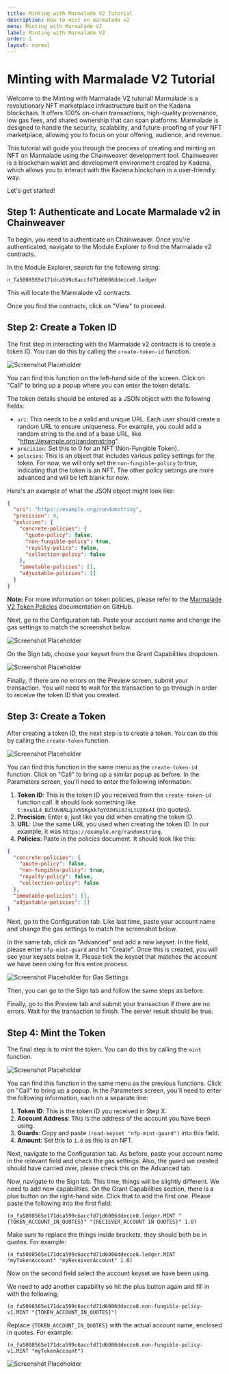 ```yaml
---
title: Minting with Marmalade V2 Tutorial
description: How to mint on marmalade v2
menu: Minting with Marmalade V2
label: Minting with Marmalade V2
order: 1
layout: normal
---
```


# Minting with Marmalade V2 Tutorial

Welcome to the Minting with Marmalade V2 tutorial! Marmalade is a revolutionary
NFT marketplace infrastructure built on the Kadena blockchain. It offers 100%
on-chain transactions, high-quality provenance, low gas fees, and shared
ownership that can span platforms. Marmalade is designed to handle the security,
scalability, and future-proofing of your NFT marketplace, allowing you to focus
on your offering, audience, and revenue.

This tutorial will guide you through the process of creating and minting an NFT
on Marmalade using the Chainweaver development tool. Chainweaver is a blockchain
wallet and development environment created by Kadena, which allows you to
interact with the Kadena blockchain in a user-friendly way.

Let's get started!

## Step 1: Authenticate and Locate Marmalade v2 in Chainweaver

To begin, you need to authenticate on Chainweaver. Once you're authenticated,
navigate to the Module Explorer to find the Marmalade v2 contracts.

In the Module Explorer, search for the following string:

```
n_fa5008565e171dca599c6accfd71d6006ddecce0.ledger
```

This will locate the Marmalade v2 contracts.

Once you find the contracts, click on "View" to proceed.

## Step 2: Create a Token ID

The first step in interacting with the Marmalade v2 contracts is to create a
token ID. You can do this by calling the `create-token-id` function.

![Screenshot Placeholder](/assets/marmalade/token-id-02.png)

You can find this function on the left-hand side of the screen. Click on "Call"
to bring up a popup where you can enter the token details.

The token details should be entered as a JSON object with the following fields:

- `uri`: This needs to be a valid and unique URL. Each user should create a
  random URL to ensure uniqueness. For example, you could add a random string to
  the end of a base URL, like "https://example.org/randomstring".
- `precision`: Set this to 0 for an NFT (Non-Fungible Token).
- `policies`: This is an object that includes various policy settings for the
  token. For now, we will only set the `non-fungible-policy` to true, indicating
  that the token is an NFT. The other policy settings are more advanced and will
  be left blank for now.

Here's an example of what the JSON object might look like:

```json
{
  "uri": "https://example.org/randomstring",
  "precision": 0,
  "policies": {
    "concrete-policies": {
      "quote-policy": false,
      "non-fungible-policy": true,
      "royalty-policy": false,
      "collection-policy": false
    },
    "immutable-policies": [],
    "adjustable-policies": []
  }
}
```

**Note:** For more information on token policies, please refer to the
[Marmalade V2 Token Policies](https://github.com/kadena-io/marmalade/tree/v2#token-policies)
documentation on GitHub.

Next, go to the Configuration tab. Paste your account name and change the gas
settings to match the screenshot below.

![Screenshot Placeholder](/assets/marmalade/token-id-03.png)

On the Sign tab, choose your keyset from the Grant Capabilities dropdown.

![Screenshot Placeholder](/assets/marmalade/token-id-04.png)

Finally, if there are no errors on the Preview screen, submit your transaction.
You will need to wait for the transaction to go through in order to receive the
token ID that you created.

## Step 3: Create a Token

After creating a token ID, the next step is to create a token. You can do this
by calling the `create-token` function.

![Screenshot Placeholder](/assets/marmalade/create-token-01.png)

You can find this function in the same menu as the `create-token-id` function.
Click on "Call" to bring up a similar popup as before. In the Parameters screen,
you'll need to enter the following information:

1. **Token ID**: This is the token ID you received from the `create-token-id`
   function call. It should look something like
   `t:nxu1L4_BZlUvNALgJvN5Kgkk7qYO3HSi0JnLtU3Ke4I` (no quotes).
2. **Precision**: Enter `0`, just like you did when creating the token ID.
3. **URL**: Use the same URL you used when creating the token ID. In our
   example, it was `https://example.org/randomstring`.
4. **Policies**: Paste in the policies document. It should look like this:

```json
{
  "concrete-policies": {
    "quote-policy": false,
    "non-fungible-policy": true,
    "royalty-policy": false,
    "collection-policy": false
  },
  "immutable-policies": [],
  "adjustable-policies": []
}
```

Next, go to the Configuration tab. Like last time, paste your account name and
change the gas settings to match the screenshot below.

In the same tab, click on "Advanced" and add a new keyset. In the field, please
enter `nfp-mint-guard` and hit "Create". Once this is created, you will see your
keysets below it. Please tick the keyset that matches the account we have been
using for this entire process.

![Screenshot Placeholder for Gas Settings](/assets/marmalade/create-token-02.png)

Then, you can go to the Sign tab and follow the same steps as before.

Finally, go to the Preview tab and submit your transaction if there are no
errors. Wait for the transaction to finish. The server result should be true.

## Step 4: Mint the Token

The final step is to mint the token. You can do this by calling the `mint`
function.

![Screenshot Placeholder](/assets/marmalade/mint-token-01.png)

You can find this function in the same menu as the previous functions. Click on
"Call" to bring up a popup. In the Parameters screen, you'll need to enter the
following information, each on a separate line:

1. **Token ID**: This is the token ID you received in Step X.
2. **Account Address**: This is the address of the account you have been using.
3. **Guards**: Copy and paste `(read-keyset "nfp-mint-guard")` into this field.
4. **Amount**: Set this to `1.0` as this is an NFT.

Next, navigate to the Configuration tab. As before, paste your account name in
the relevant field and check the gas settings. Also, the guard we created should
have carried over, please check this on the Advanced tab.

Now, navigate to the Sign tab. This time, things will be slightly different. We
need to add new capabilities. On the Grant Capabilities section, there is a plus
button on the right-hand side. Click that to add the first one. Please paste the
following into the first field:

```pact
(n_fa5008565e171dca599c6accfd71d6006ddecce0.ledger.MINT "{TOKEN_ACCOUNT_IN_QUOTES}" "{RECIEVER_ACCOUNT IN QUOTES}" 1.0)
```

Make sure to replace the things inside brackets, they should both be in quotes.
For example:

```pact
(n_fa5008565e171dca599c6accfd71d6006ddecce0.ledger.MINT "myTokenAccount" "myReceiverAccount" 1.0)
```

Now on the second field select the account keyset we have been using.

We need to add another capability so hit the plus button again and fill in with
the following;

```pact
(n_fa5008565e171dca599c6accfd71d6006ddecce0.non-fungible-policy-v1.MINT "{TOKEN_ACCOUNT_IN_QUOTES}")
```

Replace `{TOKEN_ACCOUNT_IN_QUOTES}` with the actual account name, enclosed in
quotes. For example:

```pact
(n_fa5008565e171dca599c6accfd71d6006ddecce0.non-fungible-policy-v1.MINT "myTokenAccount")
```

![Screenshot Placeholder](/assets/marmalade/mint-token-02.png)
